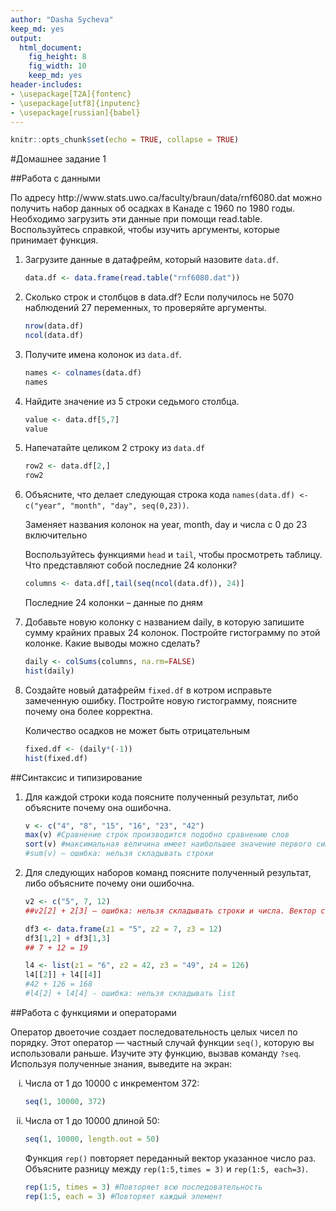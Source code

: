 ```yaml
---
author: "Dasha Sycheva"
keep_md: yes
output:
  html_document:
    fig_height: 8
    fig_width: 10
    keep_md: yes
header-includes:
- \usepackage[T2A]{fontenc}
- \usepackage[utf8]{inputenc}
- \usepackage[russian]{babel}
---
```


```r
knitr::opts_chunk$set(echo = TRUE, collapse = TRUE)
```
#Домашнее задание 1

##Работа с данными

По адресу http://www.stats.uwo.ca/faculty/braun/data/rnf6080.dat можно получить набор данных об осадках в Канаде с 1960 по 1980 годы. Необходимо загрузить эти данные при помощи read.table. Воспользуйтесь справкой, чтобы изучить аргументы, которые принимает функция.

1. Загрузите данные в датафрейм, который назовите ```data.df```.

    ```r
    data.df <- data.frame(read.table("rnf6080.dat"))
    ```
2. Сколько строк и столбцов в data.df? Если получилось не 5070 наблюдений 27 переменных, то проверяйте аргументы.

    ```r
    nrow(data.df)
    ncol(data.df)
    ```


3. Получите имена колонок из ```data.df```.

    ```r
    names <- colnames(data.df)
    names
    ```
    
4. Найдите значение из 5 строки седьмого столбца.

    ```r
    value <- data.df[5,7]
    value
    ```
    
5. Напечатайте целиком 2 строку из ```data.df```

    ```r
    row2 <- data.df[2,]
    row2
    ```
    
6. Объясните, что делает следующая строка кода ```names(data.df) <- c("year", "month", "day", seq(0,23))```. 


    Заменяет названия колонок на year, month, day и числа с 0 до 23 включительно
    
    
    Воспользуйтесь функциями ```head``` и ```tail```, чтобы просмотреть таблицу. Что представляют собой последние 24 колонки?
    
    
    ```r
    columns <- data.df[,tail(seq(ncol(data.df)), 24)]
    ```
      
    Последние 24 колонки – данные по дням

7. Добавьте новую колонку с названием daily, в которую запишите сумму крайних правых 24 колонок. Постройте гистограмму по этой колонке. Какие выводы можно сделать?

    ```r
    daily <- colSums(columns, na.rm=FALSE)
    hist(daily)
    ```
    
8. Создайте новый датафрейм ```fixed.df``` в котром исправьте замеченную ошибку. Постройте новую гистограмму, поясните почему она более корректна.
    
    Количество осадков не может быть отрицательным
    
    ```r
    fixed.df <- (daily*(-1))
    hist(fixed.df)
    ```
    
    

##Синтаксис и типизирование

1. Для каждой строки кода поясните полученный результат, либо объясните почему она ошибочна.

    ```r
    v <- c("4", "8", "15", "16", "23", "42")
    max(v) #Сравнение строк производится подобно сравнению слов 
    sort(v) #максимальная величина имеет наибольшее значение первого символа  
    #sum(v) – ошибка: нельзя складывать строки
    ```
    
2. Для следующих наборов команд поясните полученный результат, либо объясните почему они ошибочна.

    ```r
    v2 <- c("5", 7, 12)
    ##v2[2] + 2[3] – ошибка: нельзя складывать строки и числа. Вектор символов, потому что хотя бы один элемент задан строкой
    
    df3 <- data.frame(z1 = "5", z2 = 7, z3 = 12)
    df3[1,2] + df3[1,3]
    ## 7 + 12 = 19
    
    l4 <- list(z1 = "6", z2 = 42, z3 = "49", z4 = 126)
    l4[[2]] + l4[[4]]
    #42 + 126 = 168
    #l4[2] + l4[4] - ошибка: нельзя складывать list
    
    ```
    
##Работа с функциями и операторами

Оператор двоеточие создает последовательность целых чисел по порядку. Этот оператор — частный случай функции ``seq()``, которую вы использовали раньше. Изучите эту функцию, вызвав команду ``?seq``. Используя полученные знания, выведите на экран:

i. Числа от 1 до 10000 с инкрементом 372:

    ```r
    seq(1, 10000, 372)
    ```

ii. Числа от 1 до 10000 длиной 50:

    ```r
    seq(1, 10000, length.out = 50)
    ```

      Функция ``rep()`` повторяет переданный вектор указанное число раз. Объясните разницу   между ``rep(1:5,times = 3)`` и ``rep(1:5, each=3)``.

    ```r
    rep(1:5, times = 3) #Повторяет всю последовательность
    rep(1:5, each = 3) #Повторяет каждый элемент
    ```
  